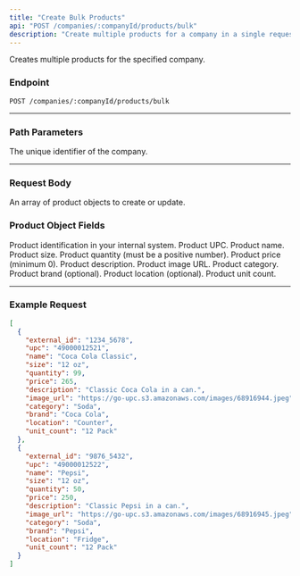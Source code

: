 ```yaml
---
title: "Create Bulk Products"
api: "POST /companies/:companyId/products/bulk"
description: "Create multiple products for a company in a single request."
---
```


Creates multiple products for the specified company.

### Endpoint

`POST /companies/:companyId/products/bulk`

---

### Path Parameters

<ParamField path="companyId" type="string" required>
  The unique identifier of the company.
</ParamField>

---

### Request Body

<ParamField body="products" type="array of objects" required>
  An array of product objects to create or update.
</ParamField>

### Product Object Fields

<ResponseField name="products" type="array of objects">

<Expandable title="Toggle product object fields">

<ResponseField name="external_id" type="string" required>
  Product identification in your internal system.
</ResponseField>

<ResponseField name="upc" type="string" required>
  Product UPC.
</ResponseField>

<ResponseField name="name" type="string" required>
  Product name.
</ResponseField>

<ResponseField name="size" type="string" required>
  Product size.
</ResponseField>

<ResponseField name="quantity" type="number" required>
  Product quantity (must be a positive number).
</ResponseField>

<ResponseField name="price" type="number" required>
  Product price (minimum 0).
</ResponseField>

<ResponseField name="description" type="string" required>
  Product description.
</ResponseField>

<ResponseField name="image_url" type="string" required>
  Product image URL.
</ResponseField>

<ResponseField name="category" type="string" required>
  Product category.
</ResponseField>

<ResponseField name="brand" type="string">
  Product brand (optional).
</ResponseField>

<ResponseField name="location" type="string">
  Product location (optional).
</ResponseField>

<ResponseField name="unit_count" type="string" required>
  Product unit count.
</ResponseField>

</Expandable>

</ResponseField>

---

### Example Request

```json Example Request
[
  {
    "external_id": "1234_5678",
    "upc": "49000012521",
    "name": "Coca Cola Classic",
    "size": "12 oz",
    "quantity": 99,
    "price": 265,
    "description": "Classic Coca Cola in a can.",
    "image_url": "https://go-upc.s3.amazonaws.com/images/68916944.jpeg",
    "category": "Soda",
    "brand": "Coca Cola",
    "location": "Counter",
    "unit_count": "12 Pack"
  },
  {
    "external_id": "9876_5432",
    "upc": "49000012522",
    "name": "Pepsi",
    "size": "12 oz",
    "quantity": 50,
    "price": 250,
    "description": "Classic Pepsi in a can.",
    "image_url": "https://go-upc.s3.amazonaws.com/images/68916945.jpeg",
    "category": "Soda",
    "brand": "Pepsi",
    "location": "Fridge",
    "unit_count": "12 Pack"
  }
]
```

